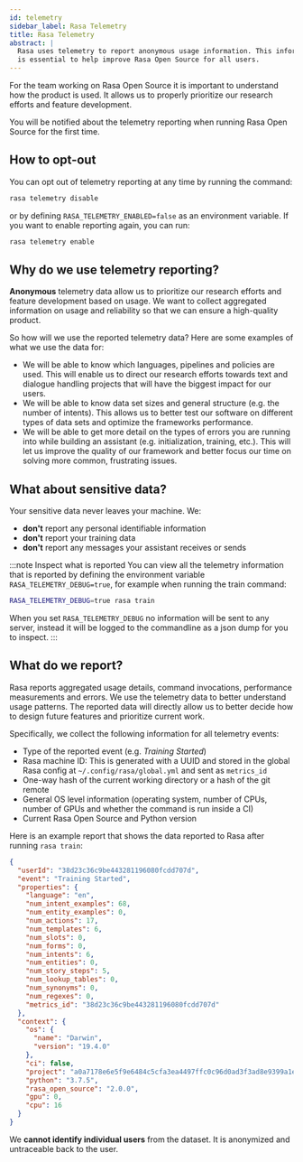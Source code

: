 ```yaml
---
id: telemetry
sidebar_label: Rasa Telemetry
title: Rasa Telemetry
abstract: |
  Rasa uses telemetry to report anonymous usage information. This information
  is essential to help improve Rasa Open Source for all users.
---
```


For the team working on Rasa Open Source it is important to understand
how the product is used. It allows us to properly prioritize our research
efforts and feature development.

You will be notified about the telemetry reporting when running Rasa Open Source
for the first time.

## How to opt-out

You can opt out of telemetry reporting at any time by running the command:
```bash
rasa telemetry disable
```

or by defining `RASA_TELEMETRY_ENABLED=false` as an environment variable.
If you want to enable reporting again, you can run:
```bash
rasa telemetry enable
```

## Why do we use telemetry reporting?

**Anonymous** telemetry data allow us to prioritize our research efforts
and feature development based on usage. We want to collect aggregated
information on usage and reliability so that we can ensure a high-quality product.

So how will we use the reported telemetry data? Here are some examples
of what we use the data for:

- We will be able to know which languages, pipelines and policies are used.
  This will enable us to direct our research efforts towards text and
  dialogue handling projects that will have the biggest impact for our users.
- We will be able to know data set sizes and general structure (e.g. the number
  of intents). This allows us to better test our software on different types
  of data sets and optimize the frameworks performance.
- We will be able to get more detail on the types of errors you are running
  into while building an assistant (e.g. initialization, training, etc.).
  This will let us improve the quality of our framework and better focus our
  time on solving more common, frustrating issues.

## What about sensitive data?

Your sensitive data never leaves your machine. We:
- **don't** report any personal identifiable information
- **don't** report your training data
- **don't** report any messages your assistant receives or sends

:::note Inspect what is reported
You can view all the telemetry information that is reported
by defining the environment variable `RASA_TELEMETRY_DEBUG=true`, for example when running the train command:
```bash
RASA_TELEMETRY_DEBUG=true rasa train
```
When you set `RASA_TELEMETRY_DEBUG` no information will be sent to any server,
instead it will be logged to the commandline as a json dump for you to inspect.
:::

## What do we report?

Rasa reports aggregated usage details, command invocations, performance
measurements and errors.
We use the telemetry data to better understand usage patterns. The reported data
will directly allow us to better decide how to design future features
and prioritize current work.

Specifically, we collect the following information for all telemetry events:

- Type of the reported event (e.g. *Training Started*)
- Rasa machine ID: This is generated with a UUID and stored in the global Rasa
  config at `~/.config/rasa/global.yml` and sent as `metrics_id`
- One-way hash of the current working directory or a hash of the git remote
- General OS level information (operating system, number of CPUs, number of
  GPUs and whether the command is run inside a CI)
- Current Rasa Open Source and Python version

Here is an example report that shows the data reported to Rasa after running
`rasa train`:
```json
{
  "userId": "38d23c36c9be443281196080fcdd707d",
  "event": "Training Started",
  "properties": {
    "language": "en",
    "num_intent_examples": 68,
    "num_entity_examples": 0,
    "num_actions": 17,
    "num_templates": 6,
    "num_slots": 0,
    "num_forms": 0,
    "num_intents": 6,
    "num_entities": 0,
    "num_story_steps": 5,
    "num_lookup_tables": 0,
    "num_synonyms": 0,
    "num_regexes": 0,
    "metrics_id": "38d23c36c9be443281196080fcdd707d"
  },
  "context": {
    "os": {
      "name": "Darwin",
      "version": "19.4.0"
    },
    "ci": false,
    "project": "a0a7178e6e5f9e6484c5cfa3ea4497ffc0c96d0ad3f3ad8e9399a1edd88e3cf4",
    "python": "3.7.5",
    "rasa_open_source": "2.0.0",
    "gpu": 0,
    "cpu": 16
  }
}
```

We **cannot identify individual users** from the dataset. It is anonymized and
untraceable back to the user.
